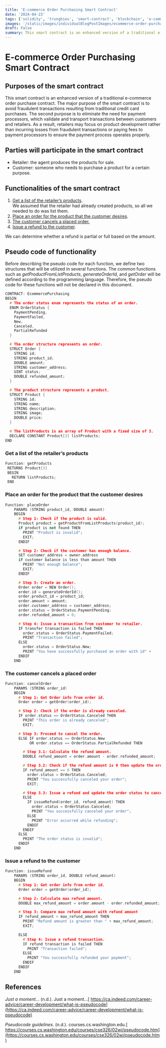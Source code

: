 ```yaml
---
title: 'E-commerce Order Purchasing Smart Contract'
date: '2024-04-23'
tags: ['solidity', 'trunghieu', 'smart-contract', 'blockchain', 'e-commerce', 'order-purchasing', 'refund', 'cancel-order', 'place-order', 'get-products', 'pseudocode', 'typescript', 'react-js']
images: '/static/images/individualBlogPostImages/ecommerce-order-purchasing-smart-contract.png'
draft: False
summary: This smart contract is an enhanced version of a traditional e-commerce order purchase contract. The major purpose of the smart contract is to avoid fraudulent transactions resulting from traditional credit card purchases. The second purpose is to eliminate the need for payment processors, which validate and transport transactions between customers and retailers. As a result, retailers may focus on product development rather than incurring losses from fraudulent transactions or paying fees to payment processors to ensure the payment process operates properly.
---
```


# E-commerce Order Purchasing Smart Contract

## Purposes of the smart contract <a href="#y7v865qrzrig" id="y7v865qrzrig"></a>

This smart contract is an enhanced version of a traditional e-commerce order purchase contract. The major purpose of the smart contract is to avoid fraudulent transactions resulting from traditional credit card purchases. The second purpose is to eliminate the need for payment processors, which validate and transport transactions between customers and retailers. As a result, retailers may focus on product development rather than incurring losses from fraudulent transactions or paying fees to payment processors to ensure the payment process operates properly.

## Parties will participate in the smart contract <a href="#id-6jl3a7akbs8y" id="id-6jl3a7akbs8y"></a>

* Retailer: the agent produces the products for sale.
* Customer: someone who needs to purchase a product for a certain purpose.

## Functionalities of the smart contract <a href="#reg1ir7efp02" id="reg1ir7efp02"></a>

1. [Get a list of the retailer’s products](e-commerce-order-purchasing-smart-contract.md#auwar3jsk9a).\
We assumed that the retailer had already created products, so all we needed to do was list them.
2. [Place an order for the product that the customer desires](e-commerce-order-purchasing-smart-contract.md#tr5vr45kkfgh).
3. [The customer cancels a placed order.](e-commerce-order-purchasing-smart-contract.md#xsdtavqaa9p9)
4. [Issue a refund to the customer](e-commerce-order-purchasing-smart-contract.md#f6oyc2xf6uld).

We can determine whether a refund is partial or full based on the amount.

## Pseudo code of functionality <a href="#bcgfna3rvjfe" id="bcgfna3rvjfe"></a>

Before describing the pseudo code for each function, we define two structures that will be utilized in several functions. The common functions such as _getProductFromListProducts_, _generateOrderId_, and _getOrder_ will be defined according to the programming language. Therefore, the pseudo code for these functions will not be declared in this document.

```cpp
CONTRACT: EcommercePurchasing
BEGIN
  # The order status enum represents the status of an order.
  ENUM OrderStatus {
    PaymentPending,
    PaymentFailed,
    New,
    Canceled,
    PartialRefunded
  }

  # The order structure represents an order.
  STRUCT Order {
    STRING id;
    STRING product_id;
    DOUBLE amount;
    STRING customer_address;
    UINT status;
    DOUBLE refunded_amount;
  }

  # The product structure represents a product.
  STRUCT Product {
    STRING id;
    STRING name;
    STRING description;
    STRING image;
    DOUBLE price;
  }

  # The listProducts is an array of Product with a fixed size of 3.
  DECLARE CONSTANT Product[3] listProducts;
END
```

### Get a list of the retailer’s products <a href="#auwar3jsk9a" id="auwar3jsk9a"></a>

```cpp
Function: getProducts
 RETURNS Product[3]
 BEGIN
   RETURN listProducts;
 END
```

### Place an order for the product that the customer desires <a href="#tr5vr45kkfgh" id="tr5vr45kkfgh"></a>

```cpp
Function: placeOrder
    PARAMS (STRING product_id, DOUBLE amount)
    BEGIN
      # Step 1: Check if the product is valid.
      Product product = getProductFromListProducts(product_id);
      if product is not found THEN
        PRINT "Product is invalid";
        EXIT;
      ENDIF

      # Step 2: Check if the customer has enough balance.
      SET customer_address = owner.address
      if customer balance is less than amount THEN
        PRINT "Not enough balance";
        EXIT;
      ENDIF

      # Step 3: Create an order.
      Order order = NEW Order();
      order.id = generateOrderId();
      order.product_id = product_id;
      order.amount = amount;
      order.customer_address = customer_address;
      order.status = OrderStatus.PaymentPending;
      order.refunded_amount = 0;

      # Step 4: Issue a transaction from customer to retailer.
      IF transfer transaction is failed THEN
        order.status = OrderStatus.PaymentFailed;
        PRINT "Transaction failed";
      ELSE
        order.status = OrderStatus.New;
        PRINT "You have successfully purchased an order with id" +      order.id;
      ENDIF
    END
```

### The customer cancels a placed order <a href="#xsdtavqaa9p9" id="xsdtavqaa9p9"></a>

```cpp
Function: cancelOrder
    PARAMS (STRING order_id)
    BEGIN
      # Step 1: Get Order info from order id.
      Order order = getOrder(order_id);

      # Step 2: Check if the order is already canceled.
      IF order.status == OrderStatus.Canceled THEN
        PRINT "This order is already canceled";
        EXIT;

      # Step 3: Proceed to cancel the order.
      ELSE IF order.status == OrderStatus.New
           OR order.status == OrderStatus.PartialRefunded THEN

        # Step 3.1: Calculate the refund amount.
        DOUBLE refund_amount = order.amount - order.refunded_amount;

        # Step 3.2: Check if the refund amount is 0 then update the order status to canceled.
        IF refund_amount == 0 THEN
          order.status = OrderStatus.Canceled;
          PRINT "You successfully canceled your order";
          EXIT;

        # Step 3.3: Issue a refund and update the order status to canceled.
        ELSE
          IF issueRefund(order_id, refund_amount) THEN
            order.status = OrderStatus.Canceled;
            PRINT "You successfully canceled your order";
          ELSE
            PRINT "Error occurred while refunding";
          ENDIF
        ENDIF
      ELSE
        PRINT "The order status is invalid";
      ENDIF
    END
```

### Issue a refund to the customer <a href="#f6oyc2xf6uld" id="f6oyc2xf6uld"></a>

```cpp
Function: issueRefund
    PARAMS (STRING order_id, DOUBLE refund_amount)
    BEGIN
      # Step 1: Get order info from order id.
      Order order = getOrder(order_id);

      # Step 2: Calculate max refund amount.
      DOUBLE max_refund_amount = order.amount - order.refunded_amount;

      # Step 3: Compare max refund amount with refund amount
      IF refund_amount > max_refund_amount THEN
        PRINT "Refund amount is greater than " + max_refund_amount;
        EXIT;

      ELSE
        # Step 4: Issue a refund transaction.
        IF refund transaction is failed THEN
          PRINT "Transaction failed";
        ELSE
          PRINT "You successfully refunded your payment";
        ENDIF
      ENDIF
    END
```

## References <a href="#nn5w1qjib2qy" id="nn5w1qjib2qy"></a>

_Just a moment.._. (n.d.). Just a moment...[ https://ca.indeed.com/career-advice/career-development/what-is-pseudocode](https://ca.indeed.com/career-advice/career-development/what-is-pseudocode)

_Pseudocode guidelines_. (n.d.). courses.cs.washington.edu.[ https://courses.cs.washington.edu/courses/cse326/02wi/pseudocode.htm](https://courses.cs.washington.edu/courses/cse326/02wi/pseudocode.htm)